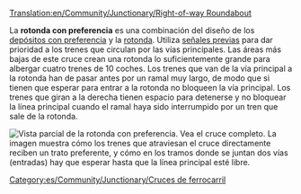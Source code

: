 [[Translation:en/Community/Junctionary/Right-of-way Roundabout]]

{{es/Community/Junctionary/Menú de Cruces}}
La '''rotonda con preferencia''' es una combinación del diseño de los [[es/Manual/Construir depósitos de trenes#configuraciones-avanzadas|depósitos con preferencia]] y la [[es/Community/Junctionary/Rotonda|rotonda]]. Utiliza [[es/Manual/Señales#senales-previas|señales previas]] para dar prioridad a los trenes que circulan por las vías principales. Las áreas más bajas de este cruce crean una rotonda lo suficientemente grande para albergar cuatro trenes de 10 coches.
Los trenes que van de la vía principal a la rotonda han de pasar antes por un ramal muy largo, de modo que si tienen que esperar para entrar a la rotonda no bloqueen la vía principal. Los trenes que giran a la derecha tienen espacio para detenerse y no bloquear la línea principal cuando el ramal haya sido interrumpido por un tren que sale de la rotonda.

[[File:en/Community/Junctionary/AdvancedMain4WaySmall.png|none|frame|Vista parcial de la rotonda con preferencia. [[Media:en/Community/Junctionary/AdvancedMain4Way.png|Vea el cruce completo]].]]
La imagen muestra cómo los trenes que atraviesan el cruce directamente reciben un trato preferente, y cómo en los tramos donde se juntan dos vías (entradas) hay que esperar hasta que la línea principal esté libre.

{{es/Community/Junctionary/Criterios sobre cruces|Caro|4|1|0|2|1|1|1|0|1|1|2||Los trenes averiados afectan una vía o el todo el giro a la izquierda.|
*Muy alta capacidad.
*Los atascos de tráfico son poco probable pero posibles (en los giros a la izquierda).
*Los trenes pueden utilizar el cruce para hacer un cambio de sentido.
*Se requiere un área grande, 22 x 22. (se usan 220 casillas extra)
*Distancia máxima ente señales: 8
*Distancia mínima entre dos curvas: 1 casilla (en diagonal)
}}

[[Category:es/Community/Junctionary/Cruces de ferrocarril]]